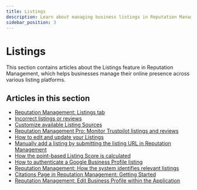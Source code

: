 ```yaml
---
title: Listings
description: Learn about managing business listings in Reputation Management
sidebar_position: 3
---
```


# Listings

This section contains articles about the Listings feature in Reputation Management, which helps businesses manage their online presence across various listing platforms.

## Articles in this section

- [Reputation Management: Listings tab](listings-tab)
- [Incorrect listings or reviews](incorrect-listings-or-reviews)
- [Customize available Listing Sources](customize-available-listing-sources)
- [Reputation Management Pro: Monitor Trustpilot listings and reviews](https://docs.steprep.com/listings/monitor-trustpilot-listings-and-reviews)
- [How to edit and update your Listings](edit-update-listings)
- [Manually add a listing by submitting the listing URL in Reputation Management](manually-add-listing-url)
- [How the point-based Listing Score is calculated](listing-score-calculation)
- [How to authenticate a Google Business Profile listing](how-to-authenticate-google-business-profile-listing)
- [Reputation Management: How the system identifies relevant listings](how-system-identifies-relevant-listings)
- [Citations Page in Reputation Management: Getting Started](https://docs.steprep.com/listings/citations-page-getting-started)
- [Reputation Management: Edit Business Profile within the Application](https://docs.steprep.com/listings/edit-business-profile)